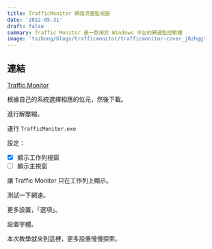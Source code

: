 ```yaml
---
title: TrafficMonitor 網路流量監視器
date: '2022-05-31'
draft: false
summary: Traffic Monitor 是一款用於 Windows 平台的網速監控軟體
image: 'tszhong/blogs/trafficmonitor/trafficmonitor-cover_j8zhgg'
---
```


<YouTubeEmbed poster="maxresdefault" title="TrafficMonitor" id="s3PKzU1WuOg" />

## 連結

[Traffic Monitor](https://github.com/zhongyang219/TrafficMonitor)

根據自己的系統選擇相應的位元，然後下載。

<CloudinaryImg
  mdx
  alt="Traffic Monitor"
  publicId="tszhong/blogs/trafficmonitor/trafficmonitor-1_idtuyi"
  width={1280}
  height={720}
/>

進行解壓縮。

<CloudinaryImg
  mdx
  alt="Traffic Monitor"
  publicId="tszhong/blogs/trafficmonitor/trafficmonitor-2_s5dk3u"
  width={1280}
  height={720}
/>

運行 `TrafficMonitor.exe`

<CloudinaryImg
  mdx
  alt="Traffic Monitor"
  publicId="tszhong/blogs/trafficmonitor/trafficmonitor-3_kwdavf"
  width={1280}
  height={720}
/>

設定：

- [x] 顯示工作列視窗
- [ ] 顯示主視窗

讓 Traffic Monitor 只在工作列上顯示。

<CloudinaryImg
  mdx
  alt="Traffic Monitor"
  publicId="tszhong/blogs/trafficmonitor/trafficmonitor-4_yrjzaq"
  width={1280}
  height={720}
/>

測試一下網速。

<CloudinaryImg
  mdx
  alt="Traffic Monitor"
  publicId="tszhong/blogs/trafficmonitor/trafficmonitor-5_cazunr"
  width={1280}
  height={720}
/>

更多設置，「選項」。

<CloudinaryImg
  mdx
  alt="Traffic Monitor"
  publicId="tszhong/blogs/trafficmonitor/trafficmonitor-6_ugdg0d"
  width={1280}
  height={720}
/>

設置字體。

<CloudinaryImg
  mdx
  alt="Traffic Monitor"
  publicId="tszhong/blogs/trafficmonitor/trafficmonitor-7_e6gjrr"
  width={1280}
  height={720}
/>

本次教學就來到這裡，更多設置慢慢探索。

